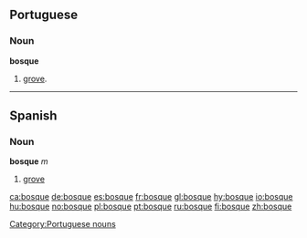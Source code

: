 ==Portuguese==
===Noun===
'''bosque''' {{m}}
# [[grove]].

[[Category:Portuguese nouns]]

----

==Spanish==
===Noun===
'''bosque''' ''m''

# [[grove]]

<!-- no need for translations when a word has an English equivalent  
====Translations====
*English: [[forest]], [[grove]]
*[[Guarani]]: [[ka'aguy]]
*[[Interlingua]]: [[bosco]]
*Latin: [[silva]], -ae
*Polish: [[las]] ''m''
*Portuguese: bosque ''m''
-->

[[ca:bosque]]
[[de:bosque]]
[[es:bosque]]
[[fr:bosque]]
[[gl:bosque]]
[[hy:bosque]]
[[io:bosque]]
[[hu:bosque]]
[[no:bosque]]
[[pl:bosque]]
[[pt:bosque]]
[[ru:bosque]]
[[fi:bosque]]
[[zh:bosque]]